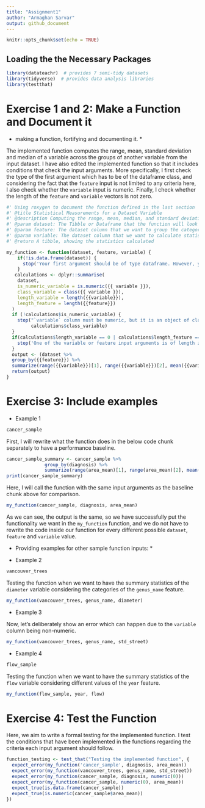 ```yaml
---
title: "Assignment1"
author: "Armaghan Sarvar"
output: github_document
---
```


```r
knitr::opts_chunk$set(echo = TRUE)
```

## Loading the the Necessary Packages

```r
library(datateachr)  # provides 7 semi-tidy datasets
library(tidyverse)  # provides data analysis libraries
library(testthat)
```

# Exercise 1 and 2: Make a Function and Document it

* making a function, fortifying and documenting it. *

The implemented function computes the range, mean, standard deviation and median of a variable across the groups of another variable from the input dataset.
I have also edited the implemented function so that it includes conditions that check the input arguments. More specifically, I first check the type of the first argument which has to be of the dataframe class, and considering the fact that the `feature` input is not limited to any criteria here, I also check whether the `variable` input is numeric. Finally, I check whether the length of the `feature` and `variable` vectors is not zero. 

```r
#' Using roxygen to document the function defined in the last section 
#' @title Statistical Measurements for a Dataset Variable
#' @description Computing the range, mean, median, and standard deviation of a variable across the groups of a feature from a dataset.
#' @param dataset: The Tibble or Dataframe that the function will look at in order to extract the above information
#' @param feature: The dataset column that we want to group the categories for
#' @param variable: The dataset column that we want to calculate statistics on
#' @return A tibble, showing the statistics calculated

my_function <- function(dataset, feature, variable) {
    if(!is.data.frame(dataset)) {
      stop('Your first argument should be of type dataframe. However, your input dataset is of class:', class(dataset))
    }
   calculations <- dplyr::summarise(
    dataset,
    is_numeric_variable = is.numeric({{ variable }}),
    class_variable = class({{ variable }}),
    length_variable = length({{variable}}),
    length_feature = length({{feature}})
  )
  if (!calculations$is_numeric_variable) {
    stop("`variable` column must be numeric, but it is an object of class ",
         calculations$class_variable)
  }
  if(calculations$length_variable == 0 | calculations$length_feature == 0){
    stop('One of the variable or feature input arguments is of length zero!')
  }
  output <- (dataset %>%
  group_by({{feature}}) %>%
  summarize(range({{variable}})[1], range({{variable}})[2], mean({{variable}}), median({{variable}}), sd({{variable}})))
  return(output)
}

```


# Exercise 3: Include examples

* Example 1

```r
cancer_sample
```

First, I will rewrite what the function does in the below code chunk separately to have a performance baseline.

```r
cancer_sample_summary <- cancer_sample %>% 
              group_by(diagnosis) %>%
              summarize(range(area_mean)[1], range(area_mean)[2], mean(area_mean), median(area_mean), sd(area_mean))
print(cancer_sample_summary)

```

Here, I will call the function with the same input arguments as the baseline chunk above for comparison.

```r
my_function(cancer_sample, diagnosis, area_mean)
```
As we can see, the output is the same, so we have successfully put the functionality we want in the `my_function` function, and we do not have to rewrite the code inside our function for every different possible `dataset`, `feature` and `variable` value. 

* Providing examples for other sample function inputs: *

* Example 2

```r
vancouver_trees
```

Testing the function when we want to have the summary statistics of the `diameter` variable considering the categories of the `genus_name` feature. 

```r
my_function(vancouver_trees, genus_name, diameter)
```

* Example 3

Now, let's deliberately show an error which can happen due to the `variable` column being non-numeric.

```r
my_function(vancouver_trees, genus_name, std_street)
```

* Example 4

```r
flow_sample
```

Testing the function when we want to have the summary statistics of the `flow` variable considering different values of the `year` feature. 

```r
my_function(flow_sample, year, flow)
```


# Exercise 4: Test the Function

Here, we aim to write a formal testing for the implemented function. I test the conditions that have been implemented in the functions regarding the criteria each input argument should follow.

```r
function_testing <- test_that("Testing the implemented function", {
  expect_error(my_function('cancer_sample', diagnosis, area_mean))
  expect_error(my_function(vancouver_trees, genus_name, std_street))
  expect_error(my_function(cancer_sample, diagnosis, numeric(0)))
  expect_error(my_function(cancer_sample, numeric(0), area_mean))
  expect_true(is.data.frame(cancer_sample))
  expect_true(is.numeric(cancer_sample$area_mean))
})
```




